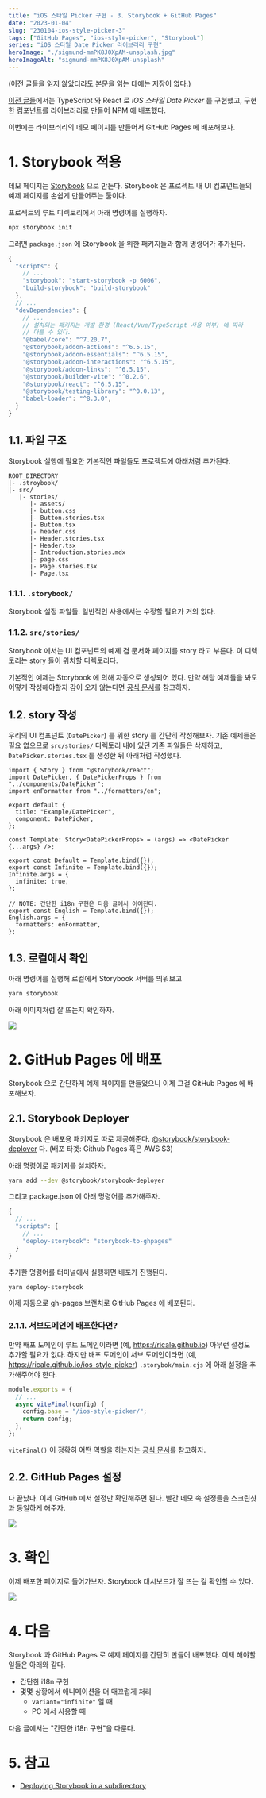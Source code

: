 ```yaml
---
title: "iOS 스타일 Picker 구현 - 3. Storybook + GitHub Pages"
date: "2023-01-04"
slug: "230104-ios-style-picker-3"
tags: ["GitHub Pages", "ios-style-picker", "Storybook"]
series: "iOS 스타일 Date Picker 라이브러리 구현"
heroImage: "./sigmund-mmPK8J0XpAM-unsplash.jpg"
heroImageAlt: "sigmund-mmPK8J0XpAM-unsplash"
---
```


(이전 글들을 읽지 않았더라도 본문을 읽는 데에는 지장이 없다.)

[이전 글들](https://ricale.kr/blog/series/iOS%20%EC%8A%A4%ED%83%80%EC%9D%BC%20Date%20Picker%20%EB%9D%BC%EC%9D%B4%EB%B8%8C%EB%9F%AC%EB%A6%AC%20%EA%B5%AC%ED%98%84/)에서는 TypeScript 와 React 로 _iOS 스타일 Date Picker_ 를 구현했고, 구현한 컴포넌트를 라이브러리로 만들어 NPM 에 배포했다.

이번에는 라이브러리의 데모 페이지를 만들어서 GitHub Pages 에 배포해보자.

# 1. Storybook 적용

데모 페이지는 [Storybook](https://storybook.js.org/docs/react/get-started/introduction) 으로 만든다. Storybook 은 프로젝트 내 UI 컴포넌트들의 예제 페이지를 손쉽게 만들어주는 툴이다.

프로젝트의 루트 디렉토리에서 아래 명령어를 실행하자.

```sh
npx storybook init
```

그러면 `package.json` 에 Storybook 을 위한 패키지들과 함께 명령어가 추가된다.

```js
{
  "scripts": {
    // ...
    "storybook": "start-storybook -p 6006",
    "build-storybook": "build-storybook"
  },
  // ...
  "devDependencies": {
    // ...
    // 설치되는 패키지는 개발 환경 (React/Vue/TypeScript 사용 여부) 에 따라
    // 다를 수 있다.
    "@babel/core": "^7.20.7",
    "@storybook/addon-actions": "^6.5.15",
    "@storybook/addon-essentials": "^6.5.15",
    "@storybook/addon-interactions": "^6.5.15",
    "@storybook/addon-links": "^6.5.15",
    "@storybook/builder-vite": "^0.2.6",
    "@storybook/react": "^6.5.15",
    "@storybook/testing-library": "^0.0.13",
    "babel-loader": "^8.3.0",
  }
}
```

## 1.1. 파일 구조

Storybook 실행에 필요한 기본적인 파일들도 프로젝트에 아래처럼 추가된다.

```
ROOT_DIRECTORY
|- .stroybook/
|- src/
   |- stories/
      |- assets/
      |- button.css
      |- Button.stories.tsx
      |- Button.tsx
      |- header.css
      |- Header.stories.tsx
      |- Header.tsx
      |- Introduction.stories.mdx
      |- page.css
      |- Page.stories.tsx
      |- Page.tsx
```

### 1.1.1. `.storybook/`

Storybook 설정 파일들. 일반적인 사용에서는 수정할 필요가 거의 없다.

### 1.1.2. `src/stories/`

Storybook 에서는 UI 컴포넌트의 예제 겸 문서화 페이지를 story 라고 부른다. 이 디렉토리는 story 들이 위치할 디렉토리다.

기본적인 예제는 Storybook 에 의해 자동으로 생성되어 있다. 만약 해당 예제들을 봐도 어떻게 작성해야할지 감이 오지 않는다면 [공식 문서](https://storybook.js.org/docs/react/writing-stories/introduction)를 참고하자.

## 1.2. story 작성

우리의 UI 컴포넌트 (`DatePicker`) 를 위한 story 를 간단히 작성해보자. 기존 예제들은 필요 없으므로 `src/stories/` 디렉토리 내에 있던 기존 파일들은 삭제하고, `DatePicker.stories.tsx` 를 생성한 뒤 아래처럼 작성했다.

```tsx
import { Story } from "@storybook/react";
import DatePicker, { DatePickerProps } from "../components/DatePicker";
import enFormatter from "../formatters/en";

export default {
  title: "Example/DatePicker",
  component: DatePicker,
};

const Template: Story<DatePickerProps> = (args) => <DatePicker {...args} />;

export const Default = Template.bind({});
export const Infinite = Template.bind({});
Infinite.args = {
  infinite: true,
};

// NOTE: 간단한 i18n 구현은 다음 글에서 이어진다.
export const English = Template.bind({});
English.args = {
  formatters: enFormatter,
};
```

## 1.3. 로컬에서 확인

아래 명령어를 실행해 로컬에서 Storybook 서버를 띄워보고

```sh
yarn storybook
```

아래 이미지처럼 잘 뜨는지 확인하자.

![](./1.png)

# 2. GitHub Pages 에 배포

Storybook 으로 간단하게 예제 페이지를 만들었으니 이제 그걸 GitHub Pages 에 배포해보자.

## 2.1. Storybook Deployer

Storybook 은 배포용 패키지도 따로 제공해준다. [@storybook/storybook-deployer](https://www.npmjs.com/package/@storybook/storybook-deployer) 다. (배포 타겟: Github Pages 혹은 AWS S3)

아래 명령어로 패키지를 설치하자.

```sh
yarn add --dev @storybook/storybook-deployer
```

그리고 package.json 에 아래 명령어를 추가해주자.

```js
{
  // ...
  "scripts": {
    // ...
    "deploy-storybook": "storybook-to-ghpages"
  }
}
```

추가한 명령어를 터미널에서 실행하면 배포가 진행된다.

```sh
yarn deploy-storybook
```

이제 자동으로 gh-pages 브랜치로 GitHub Pages 에 배포된다.

### 2.1.1. 서브도메인에 배포한다면?

만약 배포 도메인이 루트 도메인이라면 (예, https://ricale.github.io) 아무런 설정도 추가할 필요가 없다. 하지만 배포 도메인이 서브 도메인이라면 (예, https://ricale.github.io/ios-style-picker) `.storybok/main.cjs` 에 아래 설정을 추가해주어야 한다.

```js
module.exports = {
  // ...
  async viteFinal(config) {
    config.base = "/ios-style-picker/";
    return config;
  },
};
```

`viteFinal()` 이 정확히 어떤 역할을 하는지는 [공식 문서](https://storybook.js.org/docs/react/builders/vite)를 참고하자.

## 2.2. GitHub Pages 설정

다 끝났다. 이제 GitHub 에서 설정만 확인해주면 된다. 빨간 네모 속 설정들을 스크린샷과 동일하게 해주자.

![](./2.png)

# 3. 확인

이제 배포한 페이지로 들어가보자. Storybook 대시보드가 잘 뜨는 걸 확인할 수 있다.

![](./3.png)

# 4. 다음

Storybook 과 GitHub Pages 로 예제 페이지를 간단히 만들어 배포했다. 이제 해야할 일들은 아래와 같다.

- 간단한 i18n 구현
- 몇몇 상황에서 애니메이션을 더 매끄럽게 처리
  - `variant="infinite"` 일 때
  - PC 에서 사용할 때

다음 글에서는 "간단한 i18n 구현"을 다룬다.

# 5. 참고

- [Deploying Storybook in a subdirectory](https://github.com/storybookjs/storybook/discussions/17433?sort=new)
